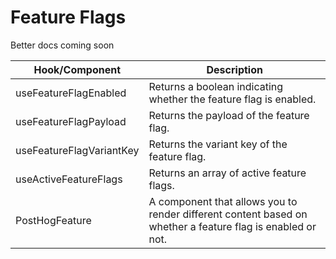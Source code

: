 
# Feature Flags

<Callout type="info" emoji="ℹ️">
  Better docs coming soon
</Callout>


| Hook/Component                     | Description                                                                                     |
| ------------------------ | ----------------------------------------------------------------------------------------------- |
| useFeatureFlagEnabled    | Returns a boolean indicating whether the feature flag is enabled.                               |
| useFeatureFlagPayload    | Returns the payload of the feature flag.                                                        |
| useFeatureFlagVariantKey | Returns the variant key of the feature flag.                                                    |
| useActiveFeatureFlags    | Returns an array of active feature flags.                                                       |
| PostHogFeature | A component that allows you to render different content based on whether a feature flag is enabled or not. |